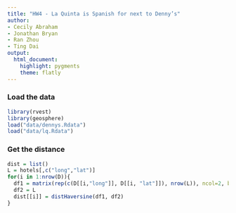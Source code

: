 ```yaml
---
title: "HW4 - La Quinta is Spanish for next to Denny’s"
author:
- Cecily Abraham
- Jonathan Bryan
- Ran Zhou
- Ting Dai
output: 
  html_document: 
    highlight: pygments
    theme: flatly
---
```


### Load the data

```r
library(rvest)
library(geosphere)
load("data/dennys.Rdata")
load("data/lq.Rdata")
```

### Get the distance

```r
dist = list()
L = hotels[,c("long","lat")]
for(i in 1:nrow(D)){
  df1 = matrix(rep(c(D[[i,"long"]], D[[i, "lat"]]), nrow(L)), ncol=2, byrow=T)
  df2 = L
  dist[[i]] = distHaversine(df1, df2)
}
```

